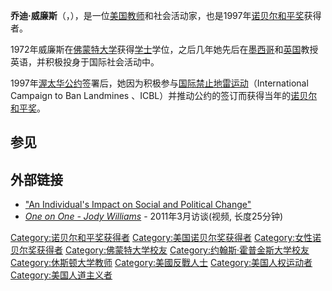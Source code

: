 {{Infobox Person
| name        = 乔迪·威廉斯{{nobel icon}}
| image       = JodyWilliamsMay2010.jpg
| caption     = 乔迪·威廉斯，摄于2010年5月
| birth_name  = 
| birth_date  = {{birth date and age|1950|10|09}}
| birth_place = {{US}}[[佛蒙特州|佛蒙特州]]布拉特尔伯勒
| resting_place = 
| resting_place_coordinates = 
| residence   = 
| nationality = {{US}}
| other_names = 
| known_for   = 1997年[[诺贝尔和平奖|诺贝尔和平奖]]得主
| education   = [[佛蒙特大学|佛蒙特大学]][[学士|学士]]<br />[[国际教育学院|国际教育学院]][[硕士|硕士]]<br />[[约翰·霍普金斯大学|约翰·霍普金斯大学]]硕士
| employer    = [[休斯顿大学|休斯顿大学]]
| occupation  = 教师、社会活动家
| title       = 
| predecessor = 
| successor   = 
| religion    = 
| spouse      = 
| partner     = 
| children    = 
| parents     = 
| relatives   = 
| signature   = 
| website     = 
| footnotes   = 
}}
'''乔迪·威廉斯'''（{{lang-en|'''Jody Williams'''}}，{{bd|1950年|10月9日}}），是一位[[美国|美国]][[教师|教师]]和社会活动家，也是1997年[[诺贝尔和平奖|诺贝尔和平奖]]获得者。<p>1972年威廉斯在[[佛蒙特大学|佛蒙特大学]]获得[[学士|学士]]学位，之后几年她先后在[[墨西哥|墨西哥]]和[[英国|英国]]教授英语，并积极投身于国际社会活动中。<p>1997年[[渥太华公约|渥太华公约]]签署后，她因为积极参与[[国际禁止地雷运动|国际禁止地雷运动]]（International Campaign to Ban Landmines 、ICBL）并推动公约的签订而获得当年的[[诺贝尔和平奖|诺贝尔和平奖]]。
==参见==
{{reflist}}

==外部链接==
{{Commons category|Jody Williams}}
*[https://web.archive.org/web/20090327032422/http://videostreaming.udlap.mx/udla/nobel/jodywilliams.asx "An Individual's Impact on Social and Political Change"]
*[http://aljazeera.com/programmes/oneonone/2011/03/2011329121630705386.html ''One on One - Jody Williams'']{{Wayback|url=http://aljazeera.com/programmes/oneonone/2011/03/2011329121630705386.html |date=20110928142225 }} - 2011年3月访谈(视频, 长度25分钟)

{{诺贝尔和平奖获得者 (1976年－2000年)}}
{{Authority control}}
{{DEFAULTSORT:Williams}}
[[Category:诺贝尔和平奖获得者|Category:诺贝尔和平奖获得者]]
[[Category:美国诺贝尔奖获得者|Category:美国诺贝尔奖获得者]]
[[Category:女性诺贝尔奖获得者|Category:女性诺贝尔奖获得者]]
[[Category:佛蒙特大学校友|Category:佛蒙特大学校友]]
[[Category:约翰斯·霍普金斯大学校友|Category:约翰斯·霍普金斯大学校友]]
[[Category:休斯顿大学教师|Category:休斯顿大学教师]]
[[Category:美國反戰人士|Category:美國反戰人士]]
[[Category:美国人权运动者|Category:美国人权运动者]]
[[Category:美国人道主义者|Category:美国人道主义者]]
{{us-bio-stub}}